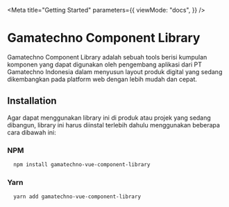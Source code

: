 
<Meta
  title="Getting Started"
  parameters={{
    viewMode: "docs",
  }}
/>

# Gamatechno Component Library

Gamatechno Component Library adalah sebuah tools berisi kumpulan komponen yang dapat digunakan oleh pengembang aplikasi dari PT Gamatechno Indonesia dalam menyusun layout produk digital yang sedang dikembangkan pada platform web dengan lebih mudah dan cepat.

## Installation

Agar dapat menggunakan library ini di produk atau projek yang sedang dibangun, library ini harus diinstal terlebih dahulu menggunakan beberapa cara dibawah ini:

### NPM

```bash
  npm install gamatechno-vue-component-library
```

### Yarn

```bash
  yarn add gamatechno-vue-component-library
```
